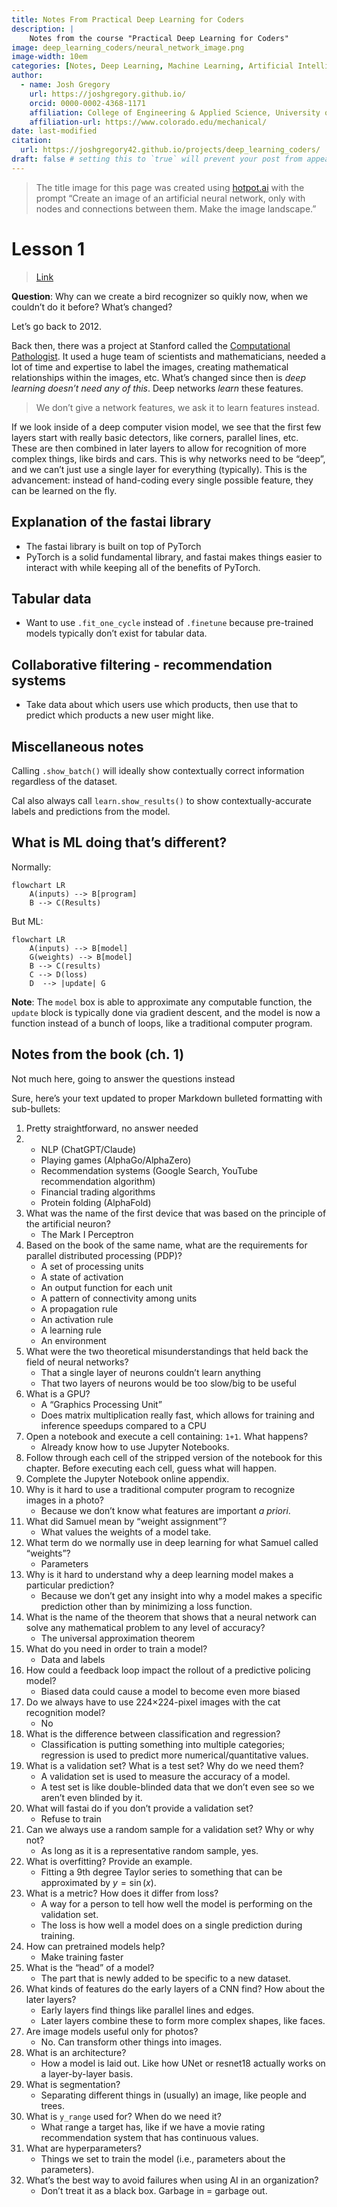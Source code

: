 ```yaml
---
title: Notes From Practical Deep Learning for Coders
description: |
    Notes from the course "Practical Deep Learning for Coders"
image: deep_learning_coders/neural_network_image.png
image-width: 10em
categories: [Notes, Deep Learning, Machine Learning, Artificial Intelligence]
author:
  - name: Josh Gregory
    url: https://joshgregory.github.io/
    orcid: 0000-0002-4368-1171
    affiliation: College of Engineering & Applied Science, University of Colorado Boulder
    affiliation-url: https://www.colorado.edu/mechanical/ 
date: last-modified
citation: 
  url: https://joshgregory42.github.io/projects/deep_learning_coders/ 
draft: false # setting this to `true` will prevent your post from appearing on your listing page until you're ready!
---
```


> The title image for this page was created using [hotpot.ai](https://hotpot.ai) with the prompt "Create an image of an artificial neural network, only with nodes and connections between them. Make the image landscape."

# Lesson 1

> [Link](https://course.fast.ai/Lessons/lesson1.html)

**Question**: Why can we create a bird recognizer so quikly now, when we couldn't do it before? What's changed?

Let's go back to 2012.

Back then, there was a project at Stanford called the [Computational Pathologist](https://engineering.stanford.edu/magazine/article/stanford-team-trains-computers-evaluate-breast-cancers). It used a huge team of scientists and mathematicians, needed a lot of time and expertise to label the images, creating mathematical relationships within the images, etc. What's changed since then is *deep learning doesn't need any of this*. Deep networks *learn* these features.

> We don't give a network features, we ask it to learn features instead.

If we look inside of a deep computer vision model, we see that the first few layers start with really basic detectors, like corners, parallel lines, etc. These are then combined in later layers to allow for recognition of more complex things, like birds and cars. This is why networks need to be "deep", and we can't just use a single layer for everything (typically). This is the advancement: instead of hand-coding every single possible feature, they can be learned on the fly.

## Explanation of the fastai library

* The fastai library is built on top of PyTorch
* PyTorch is a solid fundamental library, and fastai makes things easier to interact with while keeping all of the benefits of PyTorch.

## Tabular data

* Want to use `.fit_one_cycle` instead of `.finetune` because pre-trained models typically don't exist for tabular data.

## Collaborative filtering - recommendation systems

* Take data about which users use which products, then use that to predict which products a new user might like.

## Miscellaneous notes

Calling `.show_batch()` will ideally show contextually correct information regardless of the dataset.

Cal also always call `learn.show_results()` to show contextually-accurate labels and predictions from the model.

## What is ML doing that's different?

Normally:

```mermaid
flowchart LR
    A(inputs) --> B[program]
    B --> C(Results)
```

<!-- ```{dot}
digraph {
    rankdir=LR;
    program [shape=box3d width=1 height=0.7];
    inputs -> program -> results;
}
``` -->
But ML:

```mermaid
flowchart LR
    A(inputs) --> B[model]
    G(weights) --> B[model]
    B --> C(results)
    C --> D(loss)
    D  --> |update| G 
```

<!-- ```{dot}
digraph {
    ordering=in;  // Set the input ordering
    rankdir=LR;   // Set the layout direction to Left-to-Right
    
    model [shape=box3d width=1 height=0.7];
    
    inputs -> model -> results;
    weights -> model;
    results -> performance;
    performance -> weights [constraint=false label=update];
}
``` -->

**Note**: The `model` box is able to approximate any computable function, the `update` block is typically done via gradient descent, and the model is now a function instead of a bunch of loops, like a traditional computer program.


## Notes from the book (ch. 1)

Not much here, going to answer the questions instead

Sure, here's your text updated to proper Markdown bulleted formatting with sub-bullets:

1. Pretty straightforward, no answer needed
2. - NLP (ChatGPT/Claude)
   - Playing games (AlphaGo/AlphaZero)
   - Recommendation systems (Google Search, YouTube recommendation algorithm)
   - Financial trading algorithms
   - Protein folding (AlphaFold)
3. What was the name of the first device that was based on the principle of the artificial neuron?
   - The Mark I Perceptron
4. Based on the book of the same name, what are the requirements for parallel distributed processing (PDP)?
   - A set of processing units
   - A state of activation
   - An output function for each unit
   - A pattern of connectivity among units
   - A propagation rule
   - An activation rule
   - A learning rule
   - An environment
5. What were the two theoretical misunderstandings that held back the field of neural networks?
   - That a single layer of neurons couldn't learn anything
   - That two layers of neurons would be too slow/big to be useful
6. What is a GPU?
   - A "Graphics Processing Unit"
   - Does matrix multiplication really fast, which allows for training and inference speedups compared to a CPU
7. Open a notebook and execute a cell containing: `1+1`. What happens?
   - Already know how to use Jupyter Notebooks.
8. Follow through each cell of the stripped version of the notebook for this chapter. Before executing each cell, guess what will happen.
9. Complete the Jupyter Notebook online appendix.
10. Why is it hard to use a traditional computer program to recognize images in a photo?
    - Because we don't know what features are important *a priori*.
11. What did Samuel mean by “weight assignment”?
    - What values the weights of a model take.
12. What term do we normally use in deep learning for what Samuel called “weights”?
    - Parameters
13. Why is it hard to understand why a deep learning model makes a particular prediction?
    - Because we don't get any insight into why a model makes a specific prediction other than by minimizing a loss function.
14. What is the name of the theorem that shows that a neural network can solve any mathematical problem to any level of accuracy?
    - The universal approximation theorem
15. What do you need in order to train a model?
    - Data and labels
16. How could a feedback loop impact the rollout of a predictive policing model?
    - Biased data could cause a model to become even more biased
17. Do we always have to use 224×224-pixel images with the cat recognition model?
    - No
18. What is the difference between classification and regression?
    - Classification is putting something into multiple categories; regression is used to predict more numerical/quantitative values.
19. What is a validation set? What is a test set? Why do we need them?
    - A validation set is used to measure the accuracy of a model.
    - A test set is like double-blinded data that we don't even see so we aren't even blinded by it.
20. What will fastai do if you don’t provide a validation set?
    - Refuse to train
21. Can we always use a random sample for a validation set? Why or why not?
    - As long as it is a representative random sample, yes.
22. What is overfitting? Provide an example.
    - Fitting a 9th degree Taylor series to something that can be approximated by $y = \sin(x)$.
23. What is a metric? How does it differ from loss?
    - A way for a person to tell how well the model is performing on the validation set.
    - The loss is how well a model does on a single prediction during training.
24. How can pretrained models help?
    - Make training faster
25. What is the “head” of a model?
    - The part that is newly added to be specific to a new dataset.
26. What kinds of features do the early layers of a CNN find? How about the later layers?
    - Early layers find things like parallel lines and edges.
    - Later layers combine these to form more complex shapes, like faces.
27. Are image models useful only for photos?
    - No. Can transform other things into images.
28. What is an architecture?
    - How a model is laid out. Like how UNet or resnet18 actually works on a layer-by-layer basis.
29. What is segmentation?
    - Separating different things in (usually) an image, like people and trees.
30. What is `y_range` used for? When do we need it?
    - What range a target has, like if we have a movie rating recommendation system that has continuous values.
31. What are hyperparameters?
    - Things we set to train the model (i.e., parameters about the parameters).
32. What’s the best way to avoid failures when using AI in an organization?
    - Don't treat it as a black box. Garbage in = garbage out.



